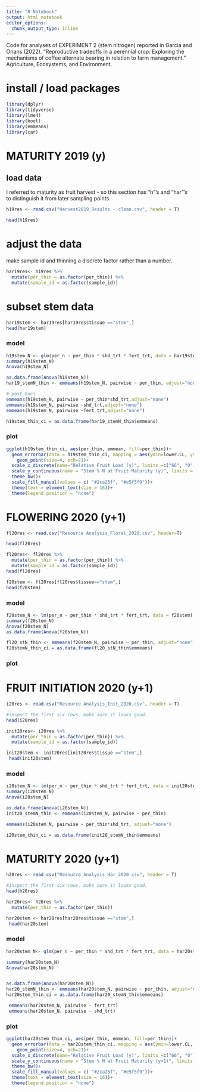 ```yaml
---
title: "R Notebook"
output: html_notebook
editor_options: 
  chunk_output_type: inline
---
```


Code for analyses of EXPERIMENT 2 (stem nitrogen) reported in Garcia and Orians (2022). "Reproductive tradeoffs in a perennial crop: Exploring the mechanisms of coffee alternate bearing in relation to farm management." Agriculture, Ecosystems, and Environment.


# install / load packages 


```r
library(dplyr)
library(tidyverse)
library(lme4)
library(boot)
library(emmeans)
library(car)
```


# MATURITY 2019 (y)

## load data
I referred to maturity as fruit harvest - so this section has "h"'s and "har"'s to distinguish it from later sampling points. 
```r


h19res <- read.csv("Harvest2019_Results - clean.csv", header = T)

head(h19res) 

```

# adjust the data
make sample id and thinning a discrete factor rather than a number. 
```r

har19res<- h19res %>%
  mutate(per_thin = as.factor(per_thin)) %>% 
  mutate(sample_id = as.factor(sample_id))


```

# subset stem data
```r
har19stem <- har19res[har19res$tissue =="stem",]
head(har19stem)

```

###  model 
```r
h19stem_N <- glm(per_n ~ per_thin * shd_trt * fert_trt, data = har19stem)
summary(h19stem_N)
Anova(h19stem_N)

as.data.frame(Anova(h19stem_N))
har19_stemN_thin <- emmeans(h19stem_N, pairwise ~ per_thin, adjust="none")

# post hocs
emmeans(h19stem_N, pairwise ~ per_thin*shd_trt,adjust="none")
emmeans(h19stem_N, pairwise ~shd_trt,adjust="none")
emmeans(h19stem_N, pairwise ~fert_trt,adjust="none")

h19stem_thin_ci = as.data.frame(har19_stemN_thin$emmeans)
```

###  plot 

```r
ggplot(h19stem_thin_ci, aes(per_thin, emmean, fill=per_thin))+
  geom_errorbar(data = h19stem_thin_ci, mapping = aes(ymin=lower.CL, ymax=upper.CL), width = 0.5, color="black")+
    geom_point(size=4, pch=21)+
  scale_x_discrete(name="Relative Fruit Load (y)", limits =c("66", "0"), labels = c("33%","100%"))+
  scale_y_continuous(name = "Stem % N at Fruit Maturity (y)", limits = c(1,2))+
  theme_bw()+
  scale_fill_manual(values = c( "#2ca25f", "#e5f5f9"))+
  theme(text = element_text(size = 16))+
  theme(legend.position = "none")

```


# FLOWERING 2020 (y+1)

```r

fl20res <- read.csv("Resource Analysis_Floral_2020.csv", header=T)

head(fl20res)
```

```r
fl20res<- fl20res %>%  
  mutate(per_thin = as.factor(per_thin)) %>% 
  mutate(sample_id = as.factor(sample_id))
head(fl20res)
```

```r
f20stem <- fl20res[fl20res$tissue=="stem",]
head(f20stem)
```


### model 

```r
f20stem_N <- lm(per_n ~ per_thin * shd_trt * fert_trt, data = f20stem)
summary(f20stem_N)
Anova(f20stem_N)
as.data.frame(Anova(f20stem_N))

fl20_stN_thin <- emmeans(f20stem_N, pairwise ~ per_thin, adjust="none")
f20stemN_thin_ci = as.data.frame(fl20_stN_thin$emmeans)
```




### plot

# FRUIT INITIATION 2020 (y+1)

```r

i20res <- read.csv("Resource Analysis_Init_2020.csv", header = T)

#inspect the first six rows, make sure it looks good. 
head(i20res) 

```

```r

init20res<- i20res %>%
  mutate(per_thin = as.factor(per_thin)) %>% 
  mutate(sample_id = as.factor(sample_id))


```

```r
init20stem <- init20res[init20res$tissue =="stem",]
 head(init20stem)

```

### model 
```r
i20stem_N <- lm(per_n ~ per_thin * shd_trt * fert_trt, data = init20stem)
summary(i20stem_N)
Anova(i20stem_N)

as.data.frame(Anova(i20stem_N))
init20_stemN_thin <- emmeans(i20stem_N, pairwise ~ per_thin)

emmeans(i20stem_N, pairwise ~ per_thin*shd_trt, adjust="none")

i20stem_thin_ci = as.data.frame(init20_stemN_thin$emmeans)
```


# MATURITY 2020 (y+1)

```r

h20res <- read.csv("Resource Analysis_Har_2020.csv", header = T)

#inspect the first six rows, make sure it looks good. 
head(h20res) 

```

```r
har20res<- h20res %>%
  mutate(per_thin = as.factor(per_thin)) 
```


```r
har20stem <- har20res[har20res$tissue =="stem",]
 head(har20stem)
```

###  model 
```r
har20stem_N<- glm(per_n ~ per_thin * shd_trt * fert_trt, data = har20stem)

summary(har20stem_N)
Anova(har20stem_N)


as.data.frame(Anova(har20stem_N))
har20_stemN_thin <- emmeans(har20stem_N, pairwise ~ per_thin, adjust="none")
har20stem_thin_ci = as.data.frame(har20_stemN_thin$emmeans)

 emmeans(har20stem_N, pairwise ~ fert_trt)
 emmeans(har20stem_N, pairwise ~ shd_trt)

```

### plot 

```r

ggplot(har20stem_thin_ci, aes(per_thin, emmean, fill=per_thin))+
  geom_errorbar(data = har20stem_thin_ci, mapping = aes(ymin=lower.CL, ymax=upper.CL), width = 0.5, color="black")+
    geom_point(size=4, pch=21)+
  scale_x_discrete(name="Relative Fruit Load (y)", limits =c("66", "0"), labels = c("33%","100%"))+
  scale_y_continuous(name = "Stem % N at Fruit Maturity (y+1)", limits = c(1,2))+
  theme_bw()+
  scale_fill_manual(values = c( "#2ca25f", "#e5f5f9"))+
  theme(text = element_text(size = 16))+
  theme(legend.position = "none")

```









